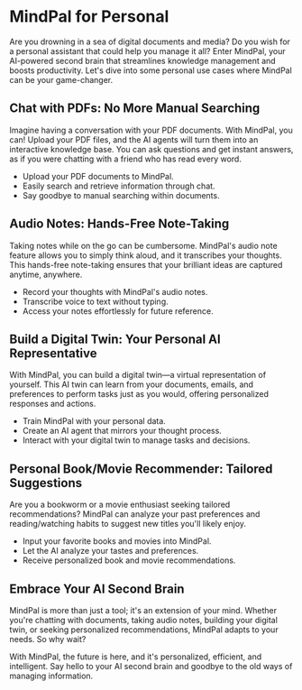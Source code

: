 # MindPal for Personal

Are you drowning in a sea of digital documents and media? Do you wish for a personal assistant that could help you manage it all? Enter MindPal, your AI-powered second brain that streamlines knowledge management and boosts productivity. Let's dive into some personal use cases where MindPal can be your game-changer.

## Chat with PDFs: No More Manual Searching

Imagine having a conversation with your PDF documents. With MindPal, you can! Upload your PDF files, and the AI agents will turn them into an interactive knowledge base. You can ask questions and get instant answers, as if you were chatting with a friend who has read every word.

- Upload your PDF documents to MindPal.
- Easily search and retrieve information through chat.
- Say goodbye to manual searching within documents.


## Audio Notes: Hands-Free Note-Taking

Taking notes while on the go can be cumbersome. MindPal's audio note feature allows you to simply think aloud, and it transcribes your thoughts. This hands-free note-taking ensures that your brilliant ideas are captured anytime, anywhere.

- Record your thoughts with MindPal's audio notes.
- Transcribe voice to text without typing.
- Access your notes effortlessly for future reference.


## Build a Digital Twin: Your Personal AI Representative

With MindPal, you can build a digital twin—a virtual representation of yourself. This AI twin can learn from your documents, emails, and preferences to perform tasks just as you would, offering personalized responses and actions.

- Train MindPal with your personal data.
- Create an AI agent that mirrors your thought process.
- Interact with your digital twin to manage tasks and decisions.


## Personal Book/Movie Recommender: Tailored Suggestions

Are you a bookworm or a movie enthusiast seeking tailored recommendations? MindPal can analyze your past preferences and reading/watching habits to suggest new titles you'll likely enjoy.

- Input your favorite books and movies into MindPal.
- Let the AI analyze your tastes and preferences.
- Receive personalized book and movie recommendations.


## Embrace Your AI Second Brain

MindPal is more than just a tool; it's an extension of your mind. Whether you're chatting with documents, taking audio notes, building your digital twin, or seeking personalized recommendations, MindPal adapts to your needs. So why wait?

With MindPal, the future is here, and it's personalized, efficient, and intelligent. Say hello to your AI second brain and goodbye to the old ways of managing information.
